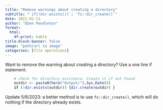 ```yaml
---
title: "Remove warnings about creating a directory"
subtitle: "`if(!dir.exists())`; `fs::dir_create()`"
date: 2021-01-11
author: "Eben Pendleton"
format:
  html:
    df-print: kable
title-block-banner: false
image: "path/url to image"
categories: [file operations]
---
```


Want to remove the warning about creating a directory? Use a one line if statement.

```r
    # check for directory existence. Create it if not found
    outdir <- paste0(here("Output/"),Sys.Date())
    if (!dir.exists(outdir)) {dir.create(outdir) }
```

Update 5/6/2023: a better method is to use `fs::dir_create()`, which will do nothing if the directory already exists.
